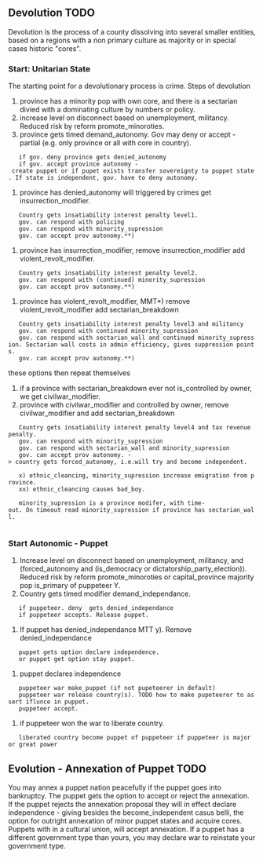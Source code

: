 == Devolution '''TODO'''  ==

Devolution is the process of a county dissolving into several smaller entities, based on a regions with a non primary culture as 
majority or in special cases historic "cores". 

=== Start: Unitarian State ===
The starting point for a devolutionary process is crime. 
Steps of devolution
# province has a minority pop with own core, and there is a sectarian divied with a dominating culture by numbers or policy.
# increase level on disconnect based on unemployment, militancy. Reduced risk by reform promote_minoroties.
# province gets timed demand_autonomy. Gov may deny or accept - partial (e.g. only province or all with core in country). 
	if gov. deny province gets denied_autonomy
	if gov. accept province autonomy - create puppet or if pupet exists transfer sovereignty to puppet state. If state is independent, gov. have to deny autonomy.
# province has denied_autonomy will triggered by crimes get insurrection_modifier.
	Country gets insatiability interest penalty level1.
	gov. can respond with policing
	gov. can respond with minority_supression
	gov. can accept prov autonomy.**)
# province has insurrection_modifier, remove insurrection_modifier add violent_revolt_modifier.
	Country gets insatiability interest penalty level2.
	gov. can respond with (continued) minority_supression 
	gov. can accept prov autonomy.**)
# province has violent_revolt_modifier, MMT*) remove violent_revolt_modifier add sectarian_breakdown
	Country gets insatiability interest penalty level3 and militancy
	gov. can respond with continued minority_supression 
	gov. can respond with sectarian_wall and continued minority_supression. Sectarian wall costs in admin efficiency, gives suppression points.
	gov. can accept prov autonomy.**)
these options then repeat themselves
# if a province with sectarian_breakdown ever not is_controlled by owner, we get civilwar_modifier.
# province with civilwar_modifier and controlled by owner, remove civilwar_modifier and add sectarian_breakdown
	Country gets insatiability interest penalty level4 and tax revenue penalty.
	gov. can respond with minority_supression
	gov. can respond with sectarian_wall and minority_supression
	gov. can accept prov autonomy. -> country gets forced_autonomy, i.e.will try and become independent.

	x) ethnic_cleancing, minority_supression increase emigration from province.
	xx) ethnic_cleancing causes bad_boy.
	
	minority_supression is a province modifer, with time-out. On timeout read minority_supression if province has sectarian_wall.
	
=== Start Autonomic - Puppet ===

# Increase level on disconnect based on unemployment, militancy, and (forced_autonomy and (is_democracy or dictatorship_party_election)). Reduced risk by reform promote_minoroties or capital_province majority pop is_primary of puppeteer Y.
# Country gets timed modifier demand_independance.
	if puppeteer. deny  gets denied_independance
	if puppeteer accepts. Release puppet.
# If puppet has denied_independance MTT y). Remove denied_independance
	puppet gets option declare independence.
	or puppet get option stay puppet.
# puppet declares independence
	puppeteer war make_puppet (if not pupeteerer in default)
	puppeteer war release country(s). TODO how to make pupeteerer to assert iflunce in puppet.
	puppeteer accept.
# if puppeteer won the war to liberate country.
	liberated country become puppet of puppeteer if puppeteer is major or great power

== Evolution - Annexation of Puppet  '''TODO'''  ==

You may annex a puppet nation peacefully if the puppet goes into bankruptcy. The puppet gets the option to accept or reject the annexation. If the puppet rejects the annexation proposal they will in effect declare independence - giving besides the become_independent casus belli, the option for outright annexation of minor puppet states and acquire cores. Puppets with in a cultural union, will accept annexation.
If a puppet has a different government type than yours, you may declare war to reinstate your government type. 
